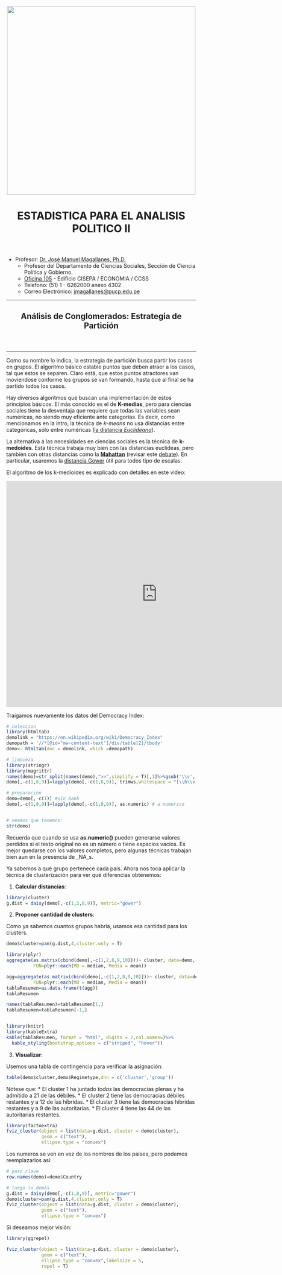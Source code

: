 <center><img src="https://github.com/PoliticayGobiernoPUCP/estadistica_anapol2/raw/master/PICS/LOGO_PUCP.png" width="500"></center>

<center> <header><h1>ESTADISTICA PARA EL ANALISIS POLITICO II</h1>  </header></center>

* Profesor:  <a href="http://www.pucp.edu.pe/profesor/jose-manuel-magallanes/" target="_blank">Dr. José Manuel Magallanes, Ph.D.</a> <br>
    - Profesor del Departamento de Ciencias Sociales, Sección de Ciencia Política y Gobierno.
    - [Oficina 105](https://goo.gl/maps/xuGeG6o9di1i1y5m6) - Edificio CISEPA / ECONOMIA / CCSS
    - Telefono: (51) 1 - 6262000 anexo 4302
    - Correo Electrónico: [jmagallanes@pucp.edu.pe](mailto:jmagallanes@pucp.edu.pe)
    

____

<center> <header><h2>Análisis de Conglomerados: Estrategia de Partición</h2>  </header></center>
____

Como su nombre lo indica, la estrategia de partición busca partir los casos en grupos. El algoritmo básico estable puntos que deben atraer a los casos, tal que estos se separen. Claro está, que estos puntos atractores van moviendose conforme los grupos se van formando, hasta que al final se ha partido todos los casos. 

Hay diversos algoritmos que buscan una implementación de estos principios básicos. El más conocido es el de **K-medias**, pero para ciencias sociales tiene la desventaja que requiere que todas las variables sean numéricas, no siendo muy eficiente ante categorías. Es decir, como mencionamos en la intro, la técnica de *k-means* no usa distancias entre categóricas, sólo entre numéricas ([la distancia _Euclideana_](https://en.wikipedia.org/wiki/Euclidean_distance)).

La alternativa a las necesidades en ciencias sociales es la técnica de **k-medoides**. Esta técnica trabaja muy bien con las distancias euclideas, pero también con otras distancias como la [**Mahattan**](https://en.wikipedia.org/wiki/Taxicab_geometry) (revisar este [debate](https://datascience.stackexchange.com/questions/20075/when-would-one-use-manhattan-distance-as-opposite-to-euclidean-distance)). En particular, usaremos la [distancia Gower](https://www.linkedin.com/pulse/simplifying-gower-coefficient-vineet-tanna) útil para todos tipo de escalas.

El algoritmo de los k-medioides es explicado con detalles en este video:

<iframe width="800" height="600" src="https://www.youtube.com/embed/GApaAnGx3Fw" frameborder="0" allow="accelerometer; autoplay; encrypted-media; gyroscope; picture-in-picture" allowfullscreen></iframe>



Traigamos nuevamente los datos del Democracy Index:

```r
# coleccion
library(htmltab)
demolink = "https://en.wikipedia.org/wiki/Democracy_Index"
demopath = '//*[@id="mw-content-text"]/div/table[2]/tbody'
demo<- htmltab(doc = demolink, which =demopath)

# limpieza
library(stringr)
library(magrittr)
names(demo)=str_split(names(demo),">>",simplify = T)[,1]%>%gsub('\\s','',.)
demo[,-c(1,8,9)]=lapply(demo[,-c(1,8,9)], trimws,whitespace = "[\\h\\v]") # no blanks

# preparación
demo=demo[,-c(1)] #sin Rank
demo[,-c(1,8,9)]=lapply(demo[,-c(1,8,9)], as.numeric) # a numerico


# veamos que tenemos:
str(demo)
```

Recuerda que cuando se usa **as.numeric()** pueden generarse valores perdidos si el texto original no es un número o tiene espacios vacíos. Es mejor quedarse con los valores completos, pero algunas técnicas trabajan bien aun en la presencia de _NA_s. 

Ya sabemos a qué grupo pertenece cada país. Ahora nos toca aplicar la técnica de clusterización para ver qué diferencias obtenemos:

1. **Calcular distancias**:

```r
library(cluster)
g.dist = daisy(demo[,-c(1,2,8,9)], metric="gower")
```

2. **Proponer cantidad de clusters**:

Como ya sabemos cuantos grupos habría, usamos esa cantidad para los clusters.

```r
demo$cluster=pam(g.dist,4,cluster.only = T)
```



```r
library(plyr)
aggregate(as.matrix(cbind(demo[,-c(1,2,8,9,10)]))~ cluster, data=demo,
          FUN=plyr::each(MD = median, Media = mean))
```


```r
agg=aggregate(as.matrix(cbind(demo[,-c(1,2,8,9,10)]))~ cluster, data=demo,
          FUN=plyr::each(MD = median, Media = mean))
tablaResumen=as.data.frame(t(agg))
tablaResumen
```

```r
names(tablaResumen)=tablaResumen[1,]
tablaResumen=tablaResumen[-1,]


library(knitr)
library(kableExtra)
kable(tablaResumen, format = "html", digits = 2,col.names=)%>%
  kable_styling(bootstrap_options = c("striped", "hover"))
```


3. **Visualizar**:

Usemos una tabla de contingencia para verificar la asignación:

```r
table(demo$cluster,demo$Regimetype,dnn = c('cluster','group'))
```

Nótese que:
* El cluster 1 ha juntado _todas_ las democracias plenas y ha admitido a 21 de las débiles. 
* El cluster 2 tiene las democracias débiles restantes y a 12 de las híbridas.
* El cluster 3 tiene las democracias híbridas restantes y a 9 de las autoritarias.
* El cluster 4 tiene las 44 de las autoritarias restantes.


```r
library(factoextra)
fviz_cluster(object = list(data=g.dist, cluster = demo$cluster),
             geom = c("text"), 
             ellipse.type = "convex")
```

Los numeros se ven en vez de los nombres de los paises, pero podemos reemplazarlos así:

```r
# paso clave
row.names(demo)=demo$Country

# luego lo demás
g.dist = daisy(demo[,-c(1,8,9)], metric="gower")
demo$cluster=pam(g.dist,4,cluster.only = T)
fviz_cluster(object = list(data=g.dist, cluster = demo$cluster),
             geom = c("text"), 
             ellipse.type = "convex")
```

Si deseamos mejor visión:
```r
library(ggrepel)

fviz_cluster(object = list(data=g.dist, cluster = demo$cluster),
             geom = c("text"), 
             ellipse.type = "convex",labelsize = 5,
             repel = T)

```

